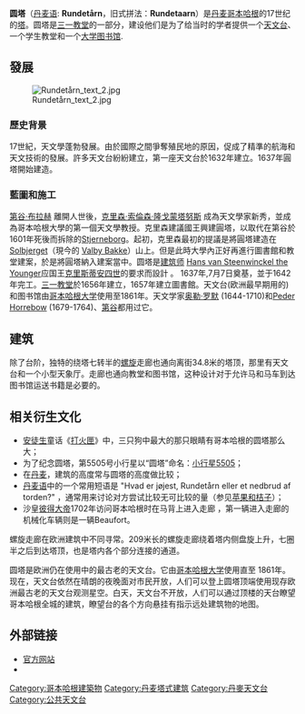 {{Infobox building
|image                   = Copenhagen - Rundetårn - 2013.jpg
|caption                 = 圆塔外帽
|map_type                = Denmark Copenhagen
|map_alt                 = 
|map_caption             = Location within Copenhagen
| former_names        = Stellaburgis Hafniens
|architect               = 小漢斯·範·斯汀溫克爾（Hans van Steenwinckel the Younger）
|client                  = [[克里斯蒂安四世|克里斯蒂安四世]]
|engineer                = 
|construction_start_date = 1637年
|completion_date         = 1642年
|date_demolished         = 
|cost                    = 
|structural_system       = 
|style                   = 荷蘭巴洛克建築
}}
'''圆塔'''（[[丹麦语|丹麦语]]: '''Rundetårn'''，旧式拼法：'''Rundetaarn'''）是[[丹麦|丹麦]][[哥本哈根|哥本哈根]]的17世纪的[[塔|塔]]。圆塔是[[三一教堂|三一教堂]]的一部分，建设他们是为了给当时的学者提供一个[[天文台|天文台]]、一个学生教堂和一个[[大学图书馆|大学图书馆]].

== 發展 ==
[[File:Rundetårn_text_2.jpg|thumb]]
=== 歷史背景 ===
17世紀，天文學蓬勃發展。由於國際之間爭奪殖民地的原因，促成了精準的航海和天文技術的發展。許多天文台紛紛建立，第一座天文台於1632年建立。1637年圓塔開始建造。
=== 藍圖和施工 ===

[[第谷·布拉赫|第谷·布拉赫]] 離開人世後，[[克里森·索倫森·隆戈蒙塔努斯|克里森·索倫森·隆戈蒙塔努斯]] 成為天文學家新秀，並成為哥本哈根大學的第一個天文學教授。克里森建議國王興建圓塔，以取代在第谷於1601年死後而拆除的[[Stjerneborg|Stjerneborg]]。起初，克里森最初的提議是將圓塔建造在[[Solbjerget|Solbjerget]]（現今的 [[Valby_Bakke|Valby Bakke]]）山上。但是此時大學內正好再進行圖書館和教堂建案，於是將圓塔納入建案當中。圆塔是[[建筑师|建筑师]] [[Hans_van_Steenwinckel_the_Younger|Hans van Steenwinckel the Younger]]应国王[[克里斯蒂安四世|克里斯蒂安四世]]的要求而設計 。 1637年,7月7日奠基，並于1642年完工。[[三一教堂|三一教堂]]於1656年建立，1657年建立圖書館。天文台(欧洲最早期用的)和图书馆由[[哥本哈根大学|哥本哈根大学]]使用至1861年。天文学家[[奥勒·罗默|奥勒·罗默]] (1644-1710)和[[Peder_Horrebow|Peder Horrebow]] (1679-1764)、[[第谷|第谷]]都用过它。

== 建筑 ==
除了台阶，独特的绕塔七转半的[[螺旋|螺旋]]走廊也通向离街34.8米的塔顶，那里有天文台和一个小型天象厅。走廊也通向教堂和图书馆，这种设计对于允许马和马车到达图书馆运送书籍是必要的。

== 相关衍生文化 ==
* [[安徒生|安徒生]]童话《[[打火匣|打火匣]]》中，三只狗中最大的那只眼睛有哥本哈根的圆塔那么大；
* 为了纪念圆塔，第5505号小行星以“圆塔”命名：[[小行星5505|小行星5505]]；
* 在[[丹麦|丹麦]]，建筑的高度常与圆塔的高度做比较；
* [[丹麦语|丹麦语]]中的一个常用短语是 "Hvad er jøjest, Rundetårn eller et nedbrud af torden?" ，通常用来讨论对方尝试比较无可比较的量（参见[[苹果和桔子|苹果和桔子]]）；
* 沙皇[[彼得大帝|彼得大帝]]1702年访问哥本哈根时在马背上进入走廊 ，第一辆进入走廊的机械化车辆则是一辆Beaufort。

螺旋走廊在欧洲建筑中不同寻常。209米长的螺旋走廊绕着塔内侧盘旋上升，七圈半之后到达塔顶，也是塔内各个部分连接的通道。

圆塔是欧洲仍在使用中的最古老的天文台。它由[[哥本哈根大学|哥本哈根大学]]使用直至 1861年。现在，天文台依然在晴朗的夜晚面对市民开放，人们可以登上圆塔顶端使用现存欧洲最古老的天文台观测星空。白天，天文台不开放，人们可以通过顶楼的天台瞭望哥本哈根全城的建筑，瞭望台的各个方向悬挂有指示远处建筑物的地图。

== 外部链接 ==
{{Commons|Rundetårn}}
* [http://www.rundetaarn.dk/ 官方网站]{{Wayback|url=http://www.rundetaarn.dk/ |date=20110514104141 }}
* {{structurae|id=s0009818|title=Rundetaarn}}

[[Category:哥本哈根建築物|Category:哥本哈根建築物]]
[[Category:丹麦塔式建筑|Category:丹麦塔式建筑]]
[[Category:丹麥天文台|Category:丹麥天文台]]
[[Category:公共天文台|Category:公共天文台]]

{{coord|55|40|53|N|12|34|33|E|type:landmark_region:DK-101|display=title}}